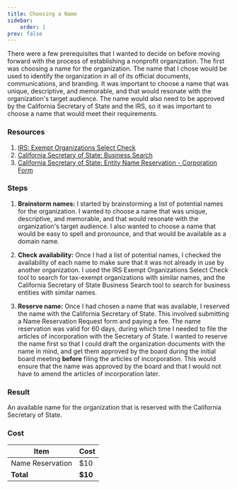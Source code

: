 ```yaml
---
title: Choosing a Name
sidebar:
    order: 1
prev: false
---
```


There were a few prerequisites that I wanted to decide on before moving forward with the process of establishing a nonprofit organization. The first was choosing a name for the organization. The name that I chose would be used to identify the organization in all of its official documents, communications, and branding. It was important to choose a name that was unique, descriptive, and memorable, and that would resonate with the organization's target audience. The name would also need to be approved by the California Secretary of State and the IRS, so it was important to choose a name that would meet their requirements.

### Resources

1. [IRS: Exempt Organizations Select Check](https://www.irs.gov/charities-non-profits/search-for-tax-exempt-organizations)
1. [California Secretary of State: Business Search](https://bizfileonline.sos.ca.gov/search/business)
1. [California Secretary of State: Entity Name Reservation - Corporation Form](https://bizfileonline.sos.ca.gov/forms/business)

### Steps

<Steps>

1. **Brainstorm names:** I started by brainstorming a list of potential names for the organization. I wanted to choose a name that was unique, descriptive, and memorable, and that would resonate with the organization's target audience. I also wanted to choose a name that would be easy to spell and pronounce, and that would be available as a domain name.

1. **Check availability:** Once I had a list of potential names, I checked the availability of each name to make sure that it was not already in use by another organization. I used the IRS Exempt Organizations Select Check tool to search for tax-exempt organizations with similar names, and the California Secretary of State Business Search tool to search for business entities with similar names.

1. **Reserve name:** Once I had chosen a name that was available, I reserved the name with the California Secretary of State. This involved submitting a Name Reservation Request form and paying a fee. The name reservation was valid for 60 days, during which time I needed to file the articles of incorporation with the Secretary of State. I wanted to reserve the name first so that I could draft the organization documents with the name in mind, and get them approved by the board during the initial board meeting **before** filing the articles of incorporation. This would ensure that the name was approved by the board and that I would not have to amend the articles of incorporation later.

</Steps>

### Result

An available name for the organization that is reserved with the California Secretary of State.

### Cost

| Item | Cost |
| --- | --- |
| Name Reservation | $10 |
| **Total** | **$10** |
